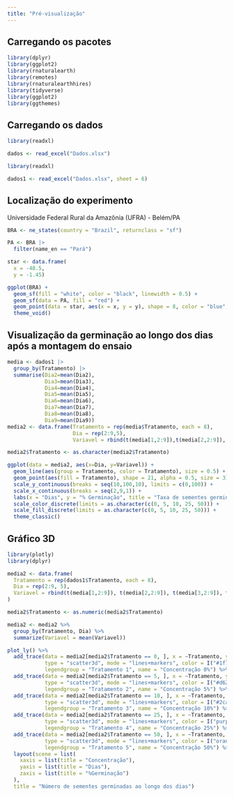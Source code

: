 ```yaml
---
title: "Pré-visualização"
---
```



## Carregando os pacotes

```r
library(dplyr)
library(ggplot2)
library(rnaturalearth)
library(remotes)
library(rnaturalearthhires)
library(tidyverse)
library(ggplot2)
library(ggthemes)
```

## Carregando os dados

```r
library(readxl)

dados <- read_excel("Dados.xlsx")
```

```r
library(readxl)

dados1 <- read_excel("Dados.xlsx", sheet = 6)
```

## Localização do experimento

Universidade Federal Rural da Amazônia (UFRA) - Belém/PA

```r

BRA <- ne_states(country = "Brazil", returnclass = "sf")

PA <- BRA |>
  filter(name_en == "Pará")

star <- data.frame(
  x = -48.5, 
  y = -1.45)

ggplot(BRA) +
  geom_sf(fill = "white", color = "black", linewidth = 0.5) +
  geom_sf(data = PA, fill = "red") +
  geom_point(data = star, aes(x = x, y = y), shape = 8, color = "blue", size = 5) +
  theme_void()
```

## Visualização da germinação ao longo dos dias após a montagem do ensaio

```r
media <- dados1 |>
  group_by(Tratamento) |>
  summarise(Dia2=mean(Dia2), 
            Dia3=mean(Dia3),
            Dia4=mean(Dia4),
            Dia5=mean(Dia5),
            Dia6=mean(Dia6),
            Dia7=mean(Dia7),
            Dia8=mean(Dia8),
            Dia9=mean(Dia9))
media2 <- data.frame(Tratamento = rep(media$Tratamento, each = 8),
                     Dia = rep(2:9,5),
                     Variavel = rbind(t(media[1,2:9]),t(media[2,2:9]),                                  t(media[3,2:9]),t(media[4,2:9]),t(media[5,2:9])))

media2$Tratamento <- as.character(media2$Tratamento)

```

```r
ggplot(data = media2, aes(x=Dia, y=Variavel)) +
  geom_line(aes(group = Tratamento, color = Tratamento), size = 0.5) + 
  geom_point(aes(fill = Tratamento), shape = 21, alpha = 0.5, size = 3) + 
  scale_y_continuous(breaks = seq(10,100,10), limits = c(0,100)) + 
  scale_x_continuous(breaks = seq(2,9,1)) + 
  labs(x = "Dias", y = "% Germinação", title = "Taxa de sementes germinadas ao longo dos dias", color = "Concentração", fill = "Concentração") + 
  scale_color_discrete(limits = as.character(c(0, 5, 10, 25, 50))) + 
  scale_fill_discrete(limits = as.character(c(0, 5, 10, 25, 50))) +
  theme_classic()
```

## Gráfico 3D

```r
library(plotly)
library(dplyr) 

media2 <- data.frame(
  Tratamento = rep(dados1$Tratamento, each = 8),
  Dia = rep(2:9, 5),
  Variavel = rbind(t(media[1,2:9]), t(media[2,2:9]), t(media[3,2:9]), t(media[4,2:9]), t(media[5,2:9]))
)

media2$Tratamento <- as.numeric(media2$Tratamento)

media2 <- media2 %>%
  group_by(Tratamento, Dia) %>%
  summarize(Variavel = mean(Variavel))

plot_ly() %>%
  add_trace(data = media2[media2$Tratamento == 0, ], x = ~Tratamento, y = ~Dia, z = ~Variavel,
            type = "scatter3d", mode = "lines+markers", color = I("#1f77b4"), 
            legendgroup = "Tratamento 1", name = "Concentração 0%") %>%
  add_trace(data = media2[media2$Tratamento == 5, ], x = ~Tratamento, y = ~Dia, z = ~Variavel,
            type = "scatter3d", mode = "lines+markers", color = I("#d62728"), 
            legendgroup = "Tratamento 2", name = "Concentração 5%") %>%
  add_trace(data = media2[media2$Tratamento == 10, ], x = ~Tratamento, y = ~Dia, z = ~Variavel,
            type = "scatter3d", mode = "lines+markers", color = I("#2ca02c"), 
            legendgroup = "Tratamento 3", name = "Concentração 10%") %>%
  add_trace(data = media2[media2$Tratamento == 25, ], x = ~Tratamento, y = ~Dia, z = ~Variavel,
            type = "scatter3d", mode = "lines+markers", color = I("purple"), 
            legendgroup = "Tratamento 4", name = "Concentração 25%") %>%
  add_trace(data = media2[media2$Tratamento == 50, ], x = ~Tratamento, y = ~Dia, z = ~Variavel,
            type = "scatter3d", mode = "lines+markers", color = I("orange"), 
            legendgroup = "Tratamento 5", name = "Concentração 50%") %>%
  layout(scene = list(
    xaxis = list(title = "Concentração"),
    yaxis = list(title = "Dias"),
    zaxis = list(title = "%Germinação")
  ),
  title = "Número de sementes germinadas ao longo dos dias")
```